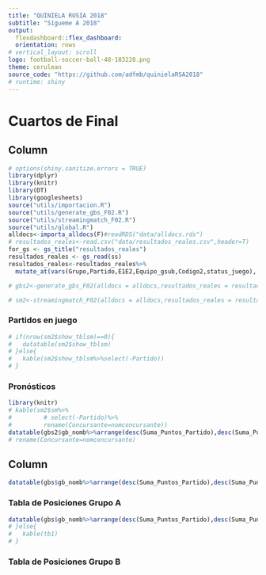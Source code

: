 ```yaml
---
title: "QUINIELA RUSIA 2018"
subtitle: "Sígueme A 2018"
output: 
  flexdashboard::flex_dashboard:
  orientation: rows
# vertical_layout: scroll
logo: football-soccer-ball-48-183228.png
theme: cerulean
source_code: "https://github.com/adfmb/quinielaRSA2018"
# runtime: shiny
---
```

  
Cuartos de Final {data-orientation=columns data-navmenu="Resultados del día"}
=======================================================================
  
Column  {data-width=800}
-------------------------------------
  
```r
# options(shiny.sanitize.errors = TRUE)
library(dplyr)
library(knitr)
library(DT)
library(googlesheets)
source("utils/importacion.R")
source("utils/generate_gbs_F02.R")
source("utils/streamingmatch_F02.R")
source("utils/global.R")
alldocs<-importa_alldocs(F)#readRDS("data/alldocs.rds")
# resultados_reales<-read.csv("data/resultados_reales.csv",header=T)
for_gs <- gs_title("resultados_reales")
resultados_reales <- gs_read(ss)
resultados_reales<-resultados_reales%>%
  mutate_at(vars(Grupo,Partido,E1E2,Equipo_gsub,Codigo2,status_juego),.funs = funs(as.character))
```

```r
# gbs2<-generate_gbs_F02(alldocs = alldocs,resultados_reales = resultados_reales)
```

```r
# sm2<-streamingmatch_F02(alldocs = alldocs,resultados_reales = resultados_reales,fase="Cuartos")
```


### Partidos en juego {data-height=400}
```r
# if(nrow(sm2$show_tblsm)==0){
#   datatable(sm2$show_tblsm)
# }else{
#   kable(sm2$show_tblsm%>%select(-Partido))
# }
```

### Pronósticos {data-height=800}
```r
library(knitr)
# kable(sm2$sm%>%
#         # select(-Partido)%>%
#         rename(Concursante=nomconcursante))
datatable(gbs2$gb_nomb%>%arrange(desc(Suma_Puntos_Partido),desc(Suma_Puntos_1erL),desc(Suma_Puntos_2doL),desc(Suma_Puntos_3erL))%>%ungroup())
# rename(Concursante=nomconcursante)
```

Column {data-width=400 .tabset .tabset-fade}
-------------------------------------
  
```r
datatable(gbs$gb_nomb%>%arrange(desc(Suma_Puntos_Partido),desc(Suma_Puntos_1erL),desc(Suma_Puntos_2doL),desc(Suma_Puntos_3erL))%>%ungroup())
```

### Tabla de Posiciones Grupo A
```r
datatable(gbs$gb_nomb%>%arrange(desc(Suma_Puntos_Partido),desc(Suma_Puntos_Marcador),desc(Suma_Puntos_Resultado))%>%ungroup())
# }else{
#   kable(tb1)
# }
```

### Tabla de Posiciones Grupo B
```r

```

